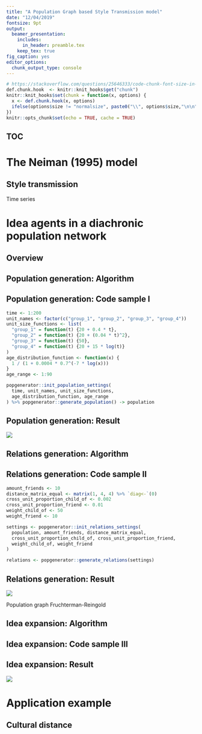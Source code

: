 ```yaml
---
title: "A Population Graph based Style Transmission model"
date: "12/04/2019"
fontsize: 9pt
output:
  beamer_presentation:
    includes: 
      in_header: preamble.tex
    keep_tex: true
fig_caption: yes
editor_options: 
  chunk_output_type: console
---
```


```r
# https://stackoverflow.com/questions/25646333/code-chunk-font-size-in-rmarkdown-with-knitr-and-latex
def.chunk.hook  <- knitr::knit_hooks$get("chunk")
knitr::knit_hooks$set(chunk = function(x, options) {
  x <- def.chunk.hook(x, options)
  ifelse(options$size != "normalsize", paste0("\\", options$size,"\n\n", x, "\n\n \\normalsize"), x)
})
knitr::opts_chunk$set(echo = TRUE, cache = TRUE)
```

## TOC

\textblockcolour{mDarkTeal}

\LARGE

\begin{enumerate}
  \item The Neiman (1995) model
  \item Idea agents in a diachronic population network
  \begin{itemize}
    \item Population generation
    \item Relations generation
    \item Idea expansion
  \end{itemize}
  \item Application example
\end{enumerate}

# The Neiman (1995) model

## Style transmission

Time series

# Idea agents in a diachronic population network

## Overview

## Population generation: Algorithm

## Population generation: Code sample I

```r
time <- 1:200
unit_names <- factor(c("group_1", "group_2", "group_3", "group_4"))
unit_size_functions <- list(
  "group_1" = function(t) {20 + 0.4 * t}, 
  "group_2" = function(t) {20 + (0.04 * t)^2},
  "group_3" = function(t) {50}, 
  "group_4" = function(t) {20 + 15 * log(t)}
)
age_distribution_function <- function(x) {
  1 / (1 + 0.0004 * 0.7^(-7 * log(x)))
}
age_range <- 1:90

popgenerator::init_population_settings(
  time, unit_names, unit_size_functions, 
  age_distribution_function, age_range
) %>% popgenerator::generate_population() -> population
```

## Population generation: Result

![](figures/code_sample_I_population_generation.jpg)

## Relations generation: Algorithm

## Relations generation: Code sample II

```r
amount_friends <- 10
distance_matrix_equal <- matrix(1, 4, 4) %>% `diag<-`(0)
cross_unit_proportion_child_of <- 0.002
cross_unit_proportion_friend <- 0.01
weight_child_of <- 50
weight_friend <- 10

settings <- popgenerator::init_relations_settings(
  population, amount_friends, distance_matrix_equal, 
  cross_unit_proportion_child_of, cross_unit_proportion_friend,
  weight_child_of, weight_friend
) 

relations <- popgenerator::generate_relations(settings)
```

## Relations generation: Result

![](figures/code_sample_II_relations_generation.jpg)

Population graph Fruchterman-Reingold

## Idea expansion: Algorithm

## Idea expansion: Code sample III

## Idea expansion: Result

![](figures/code_sample_III_idea_generation.jpg)

# Application example

## Cultural distance
